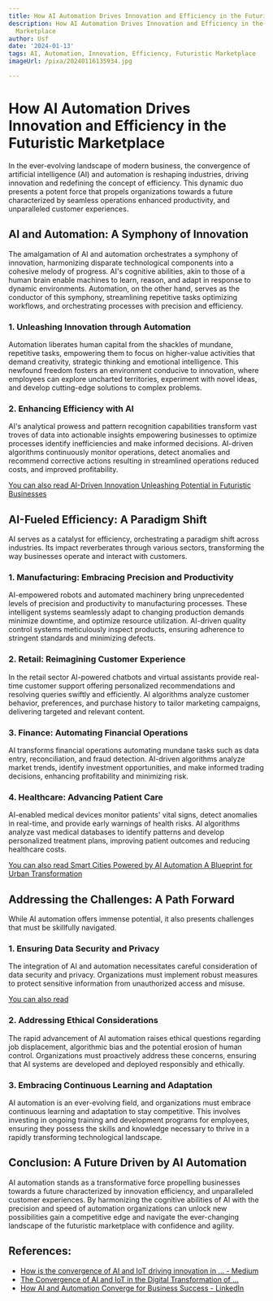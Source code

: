 ```yaml
---
title: How AI Automation Drives Innovation and Efficiency in the Futuristic Marketplace
description: How AI Automation Drives Innovation and Efficiency in the Futuristic
  Marketplace
author: Usf
date: '2024-01-13'
tags: AI, Automation, Innovation, Efficiency, Futuristic Marketplace
imageUrl: /pixa/20240116135934.jpg

---
```

# **How AI Automation  Drives Innovation and Efficiency  in  the Futuristic  Marketplace**

In the ever-evolving  landscape of modern business, the convergence of artificial  intelligence (AI) and automation is reshaping  industries, driving innovation and redefining the concept of  efficiency. This dynamic duo presents a potent  force that propels organizations towards a future  characterized by seamless operations enhanced productivity, and unparalleled customer experiences.

## **AI and Automation: A Symphony of Innovation**

The  amalgamation  of AI and automation orchestrates a  symphony of  innovation, harmonizing disparate technological components into a cohesive melody of progress. AI's cognitive abilities, akin to those  of a human brain enable machines  to learn, reason, and adapt in response to dynamic environments. Automation, on the other hand, serves as the conductor of this symphony, streamlining repetitive tasks optimizing workflows, and  orchestrating processes with precision and efficiency.

### **1. Unleashing Innovation through Automation**

Automation liberates human capital from the shackles of mundane, repetitive  tasks, empowering them to focus on higher-value activities that demand creativity, strategic thinking and emotional intelligence. This newfound freedom fosters  an environment conducive  to innovation, where employees can explore uncharted territories, experiment with novel  ideas, and develop cutting-edge solutions to complex problems.

### **2. Enhancing Efficiency with AI**

AI's analytical prowess  and pattern recognition capabilities transform vast troves of data into actionable insights empowering businesses to optimize processes identify inefficiencies and make informed decisions. AI-driven algorithms continuously monitor operations, detect anomalies and recommend corrective actions  resulting in streamlined operations reduced costs, and improved profitability.

[You can also read AI-Driven  Innovation Unleashing Potential in Futuristic  Businesses](AI-Driven%20Innovation%20Unleashing%20Potential%20in%20Futuristic%20Businesses)


## **AI-Fueled Efficiency: A Paradigm Shift**

AI serves as a catalyst for  efficiency, orchestrating a paradigm shift across industries. Its impact reverberates through various sectors, transforming the way businesses operate and  interact with customers.

### **1. Manufacturing: Embracing Precision and Productivity**

AI-empowered robots and automated machinery bring unprecedented levels of  precision and productivity to manufacturing  processes. These intelligent systems seamlessly adapt  to changing production demands minimize  downtime, and optimize resource utilization.  AI-driven  quality control systems meticulously inspect products, ensuring adherence to stringent standards and minimizing defects.

### **2.  Retail: Reimagining  Customer Experience**

In the retail sector AI-powered chatbots and virtual assistants provide real-time customer  support offering personalized recommendations and resolving queries swiftly and efficiently.  AI algorithms analyze customer behavior, preferences, and purchase history to tailor marketing campaigns, delivering targeted and relevant  content.

### **3. Finance: Automating Financial Operations**

AI transforms  financial operations automating  mundane tasks such as data entry, reconciliation, and fraud detection. AI-driven algorithms analyze market trends, identify  investment opportunities, and make  informed trading decisions, enhancing profitability and minimizing risk.

### **4. Healthcare: Advancing Patient Care**

AI-enabled medical devices monitor patients' vital signs, detect anomalies  in real-time, and provide early warnings of health risks. AI algorithms analyze vast medical databases to identify patterns and develop personalized  treatment plans, improving  patient outcomes and reducing healthcare costs.

[You can also read Smart Cities Powered  by AI Automation A Blueprint for Urban Transformation](Smart%20Cities%20Powered%20by%20AI%20Automation%20A%20Blueprint%20for%20Urban%20Transformation)


## **Addressing the  Challenges: A Path Forward**

While AI automation offers immense potential, it also presents challenges that must be skillfully navigated.

###  **1.  Ensuring Data Security and  Privacy**

The integration of AI and automation necessitates  careful consideration of data security and privacy. Organizations must  implement robust measures to  protect sensitive information from unauthorized access and misuse.

[You can also read ]()


### **2. Addressing Ethical Considerations**

The rapid advancement of AI automation raises  ethical questions regarding job displacement, algorithmic bias and the potential  erosion of human control.  Organizations must proactively address these  concerns, ensuring that AI systems are developed and deployed responsibly and ethically.

### **3. Embracing Continuous Learning and Adaptation**

AI automation is an ever-evolving field, and organizations must embrace continuous learning and  adaptation to stay competitive. This involves investing in ongoing training and development programs for employees, ensuring they possess the skills  and knowledge necessary to thrive in a rapidly transforming technological landscape.

## **Conclusion: A Future Driven by AI Automation**

AI automation  stands as a transformative force propelling businesses towards a  future characterized by innovation efficiency, and unparalleled customer  experiences.  By harmonizing the cognitive abilities of AI with the precision and speed of  automation organizations  can unlock new possibilities gain a competitive edge  and navigate  the ever-changing landscape of the futuristic marketplace with confidence and agility.

## References:
- [How is the convergence of AI and IoT driving innovation in ... - Medium](https://medium.com/@yagnesh.pandya/how-is-the-convergence-of-ai-and-iot-driving-innovation-in-the-fourth-industrial-revolution-d4bde465c32d)
- [The Convergence of AI and IoT in the Digital Transformation of ...](https://utilitiesone.com/the-convergence-of-ai-and-iot-in-the-digital-transformation-of-communication-infrastructure)
- [How AI and Automation Converge for Business Success - LinkedIn](https://www.linkedin.com/pulse/how-ai-automation-converge-business-success-chris-colwell)
